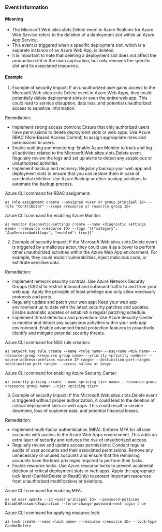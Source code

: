 
### Event Information

#### Meaning

- The Microsoft.Web.sites.slots.Delete event in Azure Realtime for Azure Web Service refers to the deletion of a deployment slot within an Azure App Service.
- This event is triggered when a specific deployment slot, which is a separate instance of an Azure Web App, is deleted.
- It is important to note that deleting a deployment slot does not affect the production slot or the main application, but only removes the specific slot and its associated resources.

#### Example

1. Example of security impact: If an unauthorized user gains access to the Microsoft.Web.sites.slots.Delete event in Azure Web Apps, they could potentially delete deployment slots or even the entire web app. This could lead to service disruption, data loss, and potential unauthorized access to sensitive information.

Remediation:
- Implement strong access controls: Ensure that only authorized users have permissions to delete deployment slots or web apps. Use Azure RBAC (Role-Based Access Control) to assign appropriate roles and permissions to users.
- Enable auditing and monitoring: Enable Azure Monitor to track and log all activities related to the Microsoft.Web.sites.slots.Delete event. Regularly review the logs and set up alerts to detect any suspicious or unauthorized activities.
- Implement backup and recovery: Regularly backup your web app and deployment slots to ensure that you can restore them in case of accidental deletion. Use Azure Backup or other backup solutions to automate the backup process.

Azure CLI command for RBAC assignment:
```
az role assignment create --assignee <user or group principal ID> --role "Contributor" --scope <resource or resource group ID>
```

Azure CLI command for enabling Azure Monitor:
```
az monitor diagnostic-settings create --name <diagnostic settings name> --resource <resource ID> --logs '[{"category": "AppServiceAuditLogs", "enabled": true}]'
```

2. Example of security impact: If the Microsoft.Web.sites.slots.Delete event is triggered by a malicious actor, they could use it as a cover to perform other unauthorized activities within the Azure Web App environment. For example, they could exploit vulnerabilities, inject malicious code, or exfiltrate sensitive data.

Remediation:
- Implement network security controls: Use Azure Network Security Groups (NSGs) to restrict inbound and outbound traffic to and from your web app. Apply the principle of least privilege and only allow necessary protocols and ports.
- Regularly update and patch your web app: Keep your web app environment up to date with the latest security patches and updates. Enable automatic updates or establish a regular patching schedule.
- Implement threat detection and prevention: Use Azure Security Center to monitor and detect any suspicious activities within your web app environment. Enable advanced threat protection features to proactively identify and mitigate potential security threats.

Azure CLI command for NSG rule creation:
```
az network nsg rule create --name <rule name> --nsg-name <NSG name> --resource-group <resource group name> --priority <priority number> --source-address-prefixes <source IP range> --destination-port-ranges <destination port range> --access <allow or deny>
```

Azure CLI command for enabling Azure Security Center:
```
az security pricing create --name <pricing tier name> --resource-group <resource group name> --tier <pricing tier>
```

3. Example of security impact: If the Microsoft.Web.sites.slots.Delete event is triggered without proper authorization, it could lead to the deletion of critical deployment slots or web apps. This could result in service downtime, loss of customer data, and potential financial losses.

Remediation:
- Implement multi-factor authentication (MFA): Enforce MFA for all user accounts with access to the Azure Web Apps environment. This adds an extra layer of security and reduces the risk of unauthorized access.
- Regularly review and update access permissions: Conduct regular audits of user accounts and their associated permissions. Remove any unnecessary or unused accounts and ensure that the remaining accounts have the least privileges required to perform their tasks.
- Enable resource locks: Use Azure resource locks to prevent accidental deletion of critical deployment slots or web apps. Apply the appropriate lock level (CanNotDelete or ReadOnly) to protect important resources from unauthorized modifications or deletions.

Azure CLI command for enabling MFA:
```
az ad user update --id <user principal ID> --password-policies DisablePasswordExpiration --force-change-password-next-login true
```

Azure CLI command for applying resource lock:
```
az lock create --name <lock name> --resource <resource ID> --lock-type CanNotDelete
```

